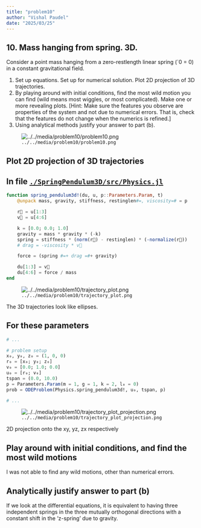 ```yaml
---
title: "problem10"
author: "Vishal Paudel"
date: "2025/03/25"
---
```


::: {.callout collapse=true}
# 10\. **Mass hanging from spring. 3D.**

Consider a point mass hanging from a zero-restlength linear spring (`0 = 0) in a constant gravitational field.

1. Set up equations. Set up for numerical solution. Plot 2D projection of 3D trajectories.
2. By playing around with initial conditions, find the most wild motion you can find (wild means most wiggles, or most complicated). Make one or more revealing plots. [Hint: Make sure the features you observe are properties of the system and not due to numerical errors. That is, check that the features do not change when the numerics is refined.]
3. Using analytical methods justify your answer to part (b).

![`../../media/problem10/problem10.png`](../../media/problem10/problem10.png)
:::

## Plot 2D projection of 3D trajectories

::: {.callout collapse=true}
# In file [`./SpringPendulum3D/src/Physics.jl`](./SpringPendulum3D/src/Physics.jl)

```julia
function spring_pendulum3d!(du, u, p::Parameters.Param, t)
    @unpack mass, gravity, stiffness, restinglen#=, viscosity=# = p

    r⃗ = u[1:3]
    v⃗ = u[4:6]

    k = [0.0; 0.0; 1.0]
    gravity = mass * gravity * (-k)
    spring = stiffness * (norm(r⃗) - restinglen) * (-normalize(r⃗))
    # drag = -viscosity * v⃗

    force = (spring #=+ drag =#+ gravity)

    du[1:3] = v⃗
    du[4:6] = force / mass
end
```
:::

::: {#fig-p10traj}
![`../../media/problem10/trajectory_plot.png`](../../media/problem10/trajectory_plot.png)

The 3D trajectories look like ellipses.
:::

::: {.callout}
# For these parameters

```julia
# ...

# problem setup
x₀, y₀, z₀ = (1, 0, 0)
r₀ = [x₀; y₀; z₀]
v₀ = [0.0; 1.0; 0.0]
u₀ = [r₀; v₀]
tspan = (0.0, 10.0)
p = Parameters.Param(m = 1, g = 1, k = 2, l₀ = 0)
prob = ODEProblem(Physics.spring_pendulum3d!, u₀, tspan, p)

# ...
```
:::

::: {#fig-p10trajproj}
![`../../media/problem10/trajectory_plot_projection.png`](../../media/problem10/trajectory_plot_projection.png)

2D projection onto the xy, yz, zx respectively
:::

## Play around with initial conditions, and find the most wild motions

I was not able to find any wild motions, other than numerical errors.

## Analytically justify answer to part (b)

If we look at the differential equations, it is equivalent to having three independent springs in the three mutually orthogonal directions with a constant shift in the 'z-spring' due to gravity.
